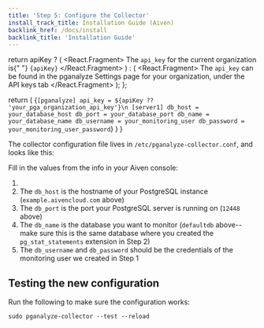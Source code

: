 ```yaml
---
title: 'Step 5: Configure the Collector'
install_track_title: Installation Guide (Aiven)
backlink_href: /docs/install
backlink_title: 'Installation Guide'
---
```





  return apiKey ? (
    <React.Fragment>
      The <code>api_key</code> for the current organization is{" "}
      <code>{apiKey}</code>
    </React.Fragment>
  ) : (
    <React.Fragment>
      The <code>api_key</code> can be found in the pganalyze Settings page for
      your organization, under the API keys tab
    </React.Fragment>
  );
};

  return (
    <CodeBlock>
      {`[pganalyze]
api_key = ${apiKey ?? 'your_pga_organization_api_key'}\n
[server1]
db_host = your_database_host
db_port = your_database_port
db_name = your_database_name
db_username = your_monitoring_user
db_password = your_monitoring_user_password`}
    </CodeBlock>
  )
}

The collector configuration file lives in `/etc/pganalyze-collector.conf`, and looks like this:

<ConfigSample apiKey={props.apiKey} />

Fill in the values from the info in your Aiven console:

<ImgAivenDbSettings />

1. <APIKeyInstructions apiKey={props.apiKey} />
2. The `db_host` is the hostname of your PostgreSQL instance (`example.aivencloud.com` above)
3. The `db_port` is the port your PostgreSQL server is running on (`12448` above)
4. The `db_name` is the database you want to monitor (`defaultdb` above--make
   sure this is the same database where you created the `pg_stat_statements`
   extension in Step 2)
5. The `db_username` and `db_password` should be the credentials of the monitoring user we created in Step 1

## Testing the new configuration

Run the following to make sure the configuration works:

```
sudo pganalyze-collector --test --reload
```

<PublicLastStepLogInsightsLink />